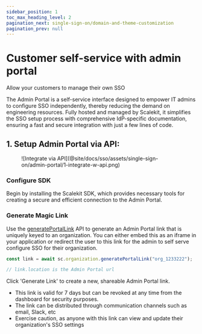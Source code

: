 ```yaml
---
sidebar_position: 1
toc_max_heading_level: 2
pagination_next: single-sign-on/domain-and-theme-customization
pagination_prev: null
---
```



# Customer self-service with admin portal

<Subtitle>Allow your customers to manage their own SSO</Subtitle>

The Admin Portal is a self-service interface designed to empower IT admins to configure SSO independently, thereby reducing the demand on engineering resources. Fully hosted and managed by Scalekit, it simplifies the SSO setup process with comprehensive IdP-specific documentation, ensuring a fast and secure integration with just a few lines of code.

## 1. Setup Admin Portal via API:

<figure className="width-50">
  ![Integrate via
  API](@site/docs/sso/assets/single-sign-on/admin-portal/1-integrate-w-api.png)
</figure>

### Configure SDK

Begin by installing the Scalekit SDK, which provides necessary tools for creating a secure and efficient connection to the Admin Portal.

<InstallSDK />

### Generate Magic Link

Use the [generatePortalLink](/api-reference#tag/customer-portal/put/api/v1/organizations/{id}/portal_links) API to generate an Admin Portal link that is uniquely keyed to an organization. You can either embed this as an iframe in your application or redirect the user to this link for the admin to self serve configure SSO for their organization.

<Tabs groupId="tech-stack">
<TabItem value="nodejs" label="Node.js">

```javascript showLineNumbers
const link = await sc.organization.generatePortalLink("org_1233222");

// link.location is the Admin Portal url
```

 </TabItem>
<!--<TabItem value="py" label="Python">

```python
# write python code here
```

</TabItem>
<TabItem value="golang" label="Go">

```go
// write go code here
```

</TabItem> -->
</Tabs>

**Note**:

- This link is designed for one-time use, expiring after 5 minutes or upon its initial access.
- Once activated, the IT admin can configure SSO for a longer period of time. The session will remain active until the setup is complete.
- Depending on your UX strategy, you may choose to redirect the IT admin to this link or embed it within your application as an iframe, allowing configuration without navigating away from your product.

## 2. No-Code Admin Portal

Log in to your Scalekit Dashboard and navigate to the desired organization's overview section.

<figure className="width-50">
  ![Integrate via Shareable
  Link](@site/docs/sso/assets/single-sign-on/admin-portal/2-sharable-link.png)
</figure>

### Generate Link

<!-- <Show screenshot> -->

Click 'Generate Link' to create a new, shareable Admin Portal link.

- This link is valid for 7 days but can be revoked at any time from the dashboard for security purposes.
- The link can be distributed through communication channels such as email, Slack, etc
- Exercise caution, as anyone with this link can view and update their organization's SSO settings
